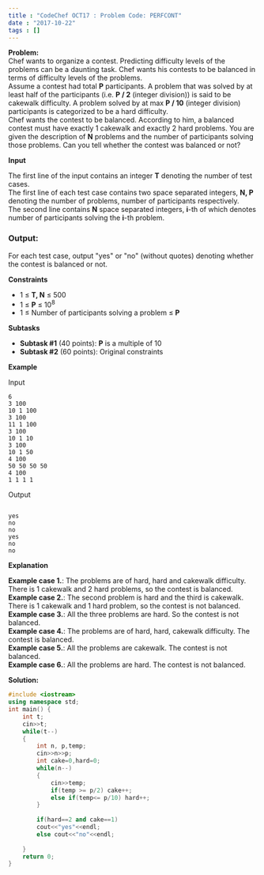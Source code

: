 ```yaml
---
title : "CodeChef OCT17 : Problem Code: PERFCONT"
date : "2017-10-22"
tags : []
---
```


**Problem:**  
Chef wants to organize a contest. Predicting difficulty levels of the
problems can be a daunting task. Chef wants his contests to be balanced
in terms of difficulty levels of the problems.  
Assume a contest had total **P** participants. A problem that was solved
by at least half of the participants (i.e. **P / 2** (integer division))
is said to be cakewalk difficulty. A problem solved by at max **P / 10**
(integer division) participants is categorized to be a hard
difficulty.  
Chef wants the contest to be balanced. According to him, a balanced
contest must have exactly 1 cakewalk and exactly 2 hard problems. You
are given the description of **N** problems and the number of
participants solving those problems. Can you tell whether the contest
was balanced or not?  

**Input**

The first line of the input contains an integer **T** denoting the
number of test cases.  
The first line of each test case contains two space separated integers,
**N, P** denoting the number of problems, number of participants
respectively.  
The second line contains **N** space separated integers, **i**-th of
which denotes number of participants solving the **i**-th problem.  

### Output: 

For each test case, output "yes" or "no" (without quotes) denoting
whether the contest is balanced or not.  

**Constraints**

-   1 ≤ **T, N** ≤ 500
-   1 ≤ **P** ≤ 10<sup>8</sup>
-   1 ≤ Number of participants solving a problem ≤ **P**

**Subtasks**

-   **Subtask #1** (40 points): **P** is a multiple of 10
-   **Subtask #2** (60 points): Original constraints

**Example**

Input
```
6
3 100
10 1 100
3 100
11 1 100
3 100
10 1 10
3 100
10 1 50
4 100
50 50 50 50
4 100
1 1 1 1
```

Output
```

yes
no
no
yes
no
no
```

**Explanation**

**Example case 1.**: The problems are of hard, hard and cakewalk
difficulty. There is 1 cakewalk and 2 hard problems, so the contest is
balanced.  
**Example case 2.**: The second problem is hard and the third is
cakewalk. There is 1 cakewalk and 1 hard problem, so the contest is not
balanced.  
**Example case 3.**: All the three problems are hard. So the contest is
not balanced.  
**Example case 4.**: The problems are of hard, hard, cakewalk
difficulty. The contest is balanced.  
**Example case 5.**: All the problems are cakewalk. The contest is not
balanced.  
**Example case 6.**: All the problems are hard. The contest is not
balanced.  
  

**Solution:**

```cpp
#include <iostream>
using namespace std;
int main() {
    int t;
    cin>>t;
    while(t--)
    {
        int n, p,temp;
        cin>>n>>p;
        int cake=0,hard=0;
        while(n--)
        {
            cin>>temp;
            if(temp >= p/2) cake++;
            else if(temp<= p/10) hard++;
        }
        
        if(hard==2 and cake==1)
        cout<<"yes"<<endl;
        else cout<<"no"<<endl;
    
    }
    return 0;
} 
```
